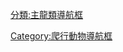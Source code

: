 {{Navbox with collapsible groups
| name = 海鱷亞目
| title = [[海鱷亞目]]
| state = {{{state|expanded}}}
| bodyclass = hlist
 
| group1 = {{Nobold|{{Small|
* 界: [[動物界]]
* 門: [[脊索動物門]]
* 演化支: [[蜥形綱]]
* 演化支: [[主龍類]]
* 演化支: [[中真鱷類]]
* 演化支: [[新鱷類]]
}}}}
| list1 =
  {{Navbox|subgroup
  | group1 = [[偽鱷類]]
  | list1 =
    {{Navbox|subgroup
    | list1 =
** 參見 [[Template:偽鱷類|偽鱷類]]
    | group2 = [[新鱷類]]
    | list2 =
      {{Navbox|subgroup
      | list1 =
** 參見 [[Template:新鱷類|新鱷類]]
      | group2 = [[海鱷亞目]]
      | list2 =
** 見下文↓
      }}
    }}
  | belowstyle = background:#ddddff;font-size:115%
  | below = '''[[海鱷亞目]]'''
  }}

| list2 =
  {{Navbox|subgroup
  | image =
[[File:Machimosaurus buffetDB11.jpg|140px|''Machimosaurus buffetauti'']]
[[File:Teleidosaurus BW.jpg|140px|''Teleidosaurus calvadosii'']]
[[File:Suchodus durobrivense.jpg|140px|''Suchodus durobrivense'']]
  | group1 = {{link-en|真蜥鱷超科|Teleosauroidea|真<br>蜥<br>鱷<br>超<br>科}}
  | list1 =
    {{Navbox|subgroup
    | list1 =
* {{le|側目鱷屬|Plagiophthalmosuchus}}
    | group2 = [[真蜥鱷科]]
    | list2 =
      {{Navbox|subgroup
      | list1 =
* {{le|印支鱷屬|Indosinosuchus}}
*  {{le|迷蜥鱷屬|Mystriosaurus}}
      | group2 = {{link-en|真蜥鱷亞科|Teleosaurinae}}
      | list2 =
* [[板鱷屬]]
* [[真蜥鱷屬]]
      | group3 = {{link-en|詭齒鱷亞科|Aeolodontinae}}
      | list3 =
* {{link-en|詭齒鱷屬|Aeolodon}}
* {{link-en|深海鱷屬|Bathysuchus}}
* {{link-en|長鼻鱷屬|Mycterosuchus}}
* {{link-en|絲齒鱷屬|Sericodon}}
      }}
    | group3 = {{link-en|鬥蜥鱷科|Machimosauridae}}
    | list3 =
      {{Navbox|subgroup
      | list1 =
* {{link-en|優美鱷屬|Charitomenosuchus}}
* {{link-en|克洛斯沃思海怪鱷屬|Clovesuurdameredeor}}
* {{link-en|迪斯咯那鱷屬|Deslongchampsina}}
* {{link-en|巨椎鱷屬|Macrospondylus}}
* {{link-en|罕見鱷屬|Seldsienean}}
      | group2 = {{link-en|鬥蜥鱷亞科|Machimosaurinae}}
      | list2 =
        {{Navbox|subgroup
        | list1 =
* {{link-en|崇高鱷屬|Andrianavoay}}
* {{link-en|新狹蜥鱷屬|Neosteneosaurus}}
* {{link-en|大結節頭鱷屬|Proexochokefalos}}
        | group2 = {{link-en|鬥蜥鱷族|Machimosaurini}}
        | list2 =
* {{link-en|萊米鱷屬|Lemmysuchus}}
* [[斗蜥鳄|鬥蜥鱷屬]]
* {{link-en|混種鱷屬|Yvridiosuchus}}
        }}
      }}
    }}
  | group2 = {{link-en|中喙鱷超科|Metriorhynchoidea|中<br>喙<br>鱷<br>超<br>科}}
  | list2 =
    {{Navbox|subgroup
    | list1 =
* {{link-en|曙泳鱷屬|Eoneustes}}
* {{link-en|馬扎爾鱷屬|Magyarosuchus}}
* {{link-en|Opisuchus}}
* [[北碚鱷屬]]
* [[洋蜥鱷|洋蜥鱷屬]]
* [[遠距鱷屬]]
* {{link-en|大齒鱷屬|Zoneait}}
    | group2 = [[中喙鱷科]]
    | list2 =
      {{Navbox|subgroup
      | group1 = {{link-en|中喙鱷亞科|Metriorhynchinae}}
      | list1 =
        {{Navbox|subgroup
        | list1 =
* {{link-en|纖泳鱷屬|Gracilineustes}}
* [[中喙鱷屬]]
* {{link-en|海鱷屬|Thalattosuchus}}
        | group2 = {{link-en|脊蜥鱷族|Rhacheosaurini}}
        | list2 =
* [[環蜥鱷屬]]
* {{link-en|惡咒鱷屬|Maledictosuchus}}
* {{link-en|脊蜥鱷屬|Rhacheosaurus}}
        }}
      | group2 = {{link-en|地蜥鱷亞科|Geosaurinae}}
      | list2 =
        {{Navbox|subgroup
        | list1 =
* {{link-en|涅普頓龍鱷屬|Neptunidraco}}
        | group2 = {{link-en|地蜥鱷族|Geosaurini}}
        | list2 =
          {{Navbox|subgroup
          | list1 =
* {{link-en|安吉奧拉鱷屬|Aggiosaurus}}
* [[噬蜥鱷屬]]
* {{link-en|普蘭蜥鱷屬|Purranisaurus}}
* {{link-en|蠻泳鱷屬|Torvoneustes}}
* [[暴泳鱷|暴泳鱷屬]]
          | group2 = {{link-en|地蜥鱷亞族|Geosaurina}}
          | list2 =
* [[地蜥鳄属|地蜥鱷屬]]
* {{link-en|舊地蜥鱷屬|Ieldraan}}
          | group3 = {{link-en|近蜥鱷亞族|Plesiosuchina}}
          | list3 =
* {{link-en|近鱷屬|Plesiosuchus}}
* {{link-en|鱷齒鱷屬|Suchodus}}
          }}
        }}
      }}
    }}
  | list3 =
    {{Navbox|subgroup
    | group1 = [[疑难名|疑名]]
    | list1 =
* [[泳鱷屬]]
* [[喙頭龍 (翼龍類)|喙頭龍屬]]
* [[狹蜥鱷屬]]
    }}
  }}
| below =
* {{Icon|Category}} 相關分類: [[:Category:海鱷亞目|海鱷亞目]]
* [[:Category:侏羅紀鱷形類‎|侏羅紀鱷形類‎]]
* [[:Category:白堊紀鱷形類‎|白堊紀鱷形類‎]]
* [[:Category:海鱷|海鱷]]
}}<noinclude>

{{collapsible option|default=expanded}}
[[Category:爬行動物導航框]]
[[分類:主龍類導航框]]
</noinclude>